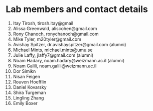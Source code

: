 # Lab members and contact details {#contact}

1. Itay Tirosh, tirosh.itay@gmail
2. Alissa Greenwald, aliscohen@gmail.com
3. Rony Chanoch, ronychanoch@gmail.com
4. Mike Tyler, m20tyler@gmail.com
5. Avishay Spitzer, dr.avishayspitzer@gmail.com (alumni)
6. Michael Mints, michael.mints@umu.se
7. Julie Laffy, jlaffy7@gmail.com (alumni)
8. Noam Hadary, noam.hadary@weizmann.ac.il (alumni)
9. Noam Galili, noam.galili@weizmann.ac.il
10. Dor Simikn
11. Nisan Feigen
12. Rouven Hoefflin
13. Daniel Kovarsky
14. Shira Turgeman
15. Lingling Zhang
16. Emily Boxer


